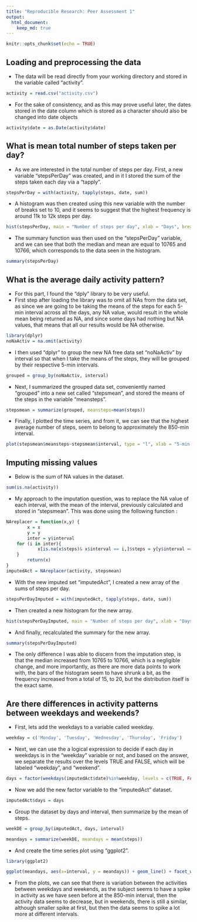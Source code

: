 ```yaml
---
title: "Reproducible Research: Peer Assessment 1"
output: 
  html_document:
    keep_md: true
---
```


```r
knitr::opts_chunk$set(echo = TRUE)
```

## Loading and preprocessing the data

- The data will be read directly from your working directory and stored in the variable called "activity".

```r
activity = read.csv("activity.csv")
```

- For the sake of consistency, and as this may prove useful later, the dates stored in the date column which is stored as a character should also be changed into date objects

```r
activity$date = as.Date(activity$date)
```

## What is mean total number of steps taken per day?

- As we are interested in the total number of steps per day. First, a new variable "stepsPerDay" was created, and in it I stored the sum of the steps taken each day via a "tapply".

```r
stepsPerDay = with(activity, tapply(steps, date, sum))
```

- A histogram was then created using this new variable with the number of breaks set to 10, and it seems to suggest that the highest frequency is around 11k to 12k steps per day.

```r
hist(stepsPerDay, main = "Number of steps per day", xlab = "Days", breaks = 10)
```

- The summary function was then used on the "stepsPerDay" variable, and we can see that both the median and mean are equal to 10765 and 10766, which corresponds to the data seen in the histogram.

```r
summary(stepsPerDay)
```

## What is the average daily activity pattern?

- For this part, I found the "dply" library to be very useful.
- First step after loading the library was to omit all NAs from the data set, as since we are going to be taking the means of the steps for each 5-min interval across all the days, any NA value, would result in the whole mean being returned as NA, and since some days had nothing but NA values, that means that all our results would be NA otherwise.

```r
library(dplyr)
noNaActiv = na.omit(activity)
```

- I then used "dplyr" to group the new NA free data set "noNaActiv" by interval so that when I take the means of the steps, they will be grouped by their respective 5-min intervals.

```r
grouped = group_by(noNaActiv, interval)
```

- Next, I summarized the grouped data set, conveniently named "grouped" into a new set called "stepsmean", and stored the means of the steps in the variable "meansteps".

```r
stepsmean = summarize(grouped, meansteps=mean(steps))
```

- Finally, I plotted the time series, and from it, we can see that the highest average number of steps, seem to belong to approximately the 850-min interval.

```r
plot(stepsmean$meansteps~stepsmean$interval, type = "l", xlab = "5-min intervals", ylab = "Mean steps across all days", main="Mean steps per 5-min interval across all days")
```

## Imputing missing values

- Below is the sum of NA values in the dataset.

```r
sum(is.na(activity))
```

- My approach to the imputation question, was to replace the NA value of each interval, with the mean of the interval, previously calculated and stored in "stepsmean". This was done using the following function :

```r

NAreplacer = function(x,y) {
        x = x
        y = y
        inter = y$interval
    for (i in inter){
            x[is.na(x$steps)& x$interval == i,]$steps = y[y$interval == i,]$meansteps
    }
        return(x)
}
imputedAct = NAreplacer(activity, stepsmean)
```

- With the new imputed set "imputedAct", I created a new array of the sums of steps per day.

```r
stepsPerDayImputed = with(imputedAct, tapply(steps, date, sum))
```

- Then created a new histogram for the new array.

```r
hist(stepsPerDayImputed, main = "Number of steps per day", xlab = "Days", breaks = 10)
```

- And finally, recalculated the summary for the new array.

```r
summary(stepsPerDayImputed)
```

- The only difference I was able to discern from the imputation step, is that the median increased from 10765 to 10766, which is a negligible change, and more importantly, as there are more data points to work with, the bars of the histogram seem to have shrunk a bit, as the frequency increased from a total of 15, to 20, but the distribution itself is the exact same.

## Are there differences in activity patterns between weekdays and weekends?

- First, lets add the weekdays to a variable called weekday.

```r
weekday = c('Monday', 'Tuesday', 'Wednesday', 'Thursday', 'Friday')
```

- Next, we can use the a logical expression to decide if each day in weekdays is in the "weekday" variable or not, and based on the answer, we separate the results over the levels TRUE and FALSE, which will be labeled "weekday", and "weekend".

```r
days = factor(weekdays(imputedAct$date)%in%weekday, levels = c(TRUE, FALSE), labels = c("weekday", "weekend"))
```

- Now we add the new factor variable to the "imputedAct" dataset.

```r
imputedAct$days = days
```

- Group the dataset by days and interval, then summarize by the mean of steps.

```r
weekDE = group_by(imputedAct, days, interval)

meandays = summarize(weekDE, meandays = mean(steps))
```

- And create the time series plot using "ggplot2".

```r
library(ggplot2)

ggplot(meandays, aes(x=interval, y = meandays)) + geom_line() + facet_wrap(.~days, ncol = 1) + ylab(label = "Mean steps per day")
```

- From the plots, we can see that there is variation between the activities between weekdays and weekends, as the subject seems to have a spike in activity as we have seen before at the 850-min interval, then the activity data seems to decrease, but in weekends, there is still a similar, although smaller spike at first, but then the data seems to spike a lot more at different intervals.